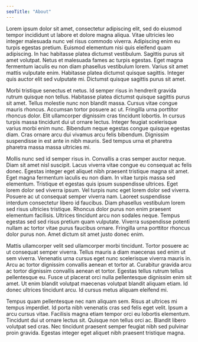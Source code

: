 ```yaml
---
seoTitle: "About"
---
```


Lorem ipsum dolor sit amet, consectetur adipiscing elit, sed do eiusmod tempor
incididunt ut labore et dolore magna aliqua. Vitae ultricies leo integer
malesuada nunc vel risus commodo viverra. Adipiscing enim eu turpis egestas
pretium. Euismod elementum nisi quis eleifend quam adipiscing. In hac
habitasse platea dictumst vestibulum. Sagittis purus sit amet volutpat. Netus
et malesuada fames ac turpis egestas. Eget magna fermentum iaculis eu non diam
phasellus vestibulum lorem. Varius sit amet mattis vulputate enim. Habitasse
platea dictumst quisque sagittis. Integer quis auctor elit sed vulputate mi.
Dictumst quisque sagittis purus sit amet.

Morbi tristique senectus et netus. Id semper risus in hendrerit gravida rutrum
quisque non tellus. Habitasse platea dictumst quisque sagittis purus sit amet.
Tellus molestie nunc non blandit massa. Cursus vitae congue mauris rhoncus.
Accumsan tortor posuere ac ut. Fringilla urna porttitor rhoncus dolor. Elit
ullamcorper dignissim cras tincidunt lobortis. In cursus turpis massa
tincidunt dui ut ornare lectus. Integer feugiat scelerisque varius morbi enim
nunc. Bibendum neque egestas congue quisque egestas diam. Cras ornare arcu dui
vivamus arcu felis bibendum. Dignissim suspendisse in est ante in nibh mauris.
Sed tempus urna et pharetra pharetra massa massa ultricies mi.

Mollis nunc sed id semper risus in. Convallis a cras semper auctor neque. Diam
sit amet nisl suscipit. Lacus viverra vitae congue eu consequat ac felis
donec. Egestas integer eget aliquet nibh praesent tristique magna sit amet.
Eget magna fermentum iaculis eu non diam. In vitae turpis massa sed elementum.
Tristique et egestas quis ipsum suspendisse ultrices. Eget lorem dolor sed
viverra ipsum. Vel turpis nunc eget lorem dolor sed viverra. Posuere ac ut
consequat semper viverra nam. Laoreet suspendisse interdum consectetur libero
id faucibus. Diam phasellus vestibulum lorem sed risus ultricies tristique.
Rhoncus dolor purus non enim praesent elementum facilisis. Ultrices tincidunt
arcu non sodales neque. Tempus egestas sed sed risus pretium quam vulputate.
Viverra suspendisse potenti nullam ac tortor vitae purus faucibus ornare.
Fringilla urna porttitor rhoncus dolor purus non. Amet dictum sit amet justo
donec enim.

Mattis ullamcorper velit sed ullamcorper morbi tincidunt. Tortor posuere ac ut
consequat semper viverra. Tellus mauris a diam maecenas sed enim ut sem
viverra. Venenatis urna cursus eget nunc scelerisque viverra mauris in. Arcu
ac tortor dignissim convallis aenean et tortor at. Curabitur gravida arcu ac
tortor dignissim convallis aenean et tortor. Egestas tellus rutrum tellus
pellentesque eu. Fusce ut placerat orci nulla pellentesque dignissim enim sit
amet. Ut enim blandit volutpat maecenas volutpat blandit aliquam etiam. Id
donec ultrices tincidunt arcu. Id cursus metus aliquam eleifend mi.

Tempus quam pellentesque nec nam aliquam sem. Risus at ultrices mi tempus
imperdiet. Id porta nibh venenatis cras sed felis eget velit. Ipsum a arcu
cursus vitae. Facilisis magna etiam tempor orci eu lobortis elementum.
Tincidunt dui ut ornare lectus sit. Quisque non tellus orci ac. Blandit libero
volutpat sed cras. Nec tincidunt praesent semper feugiat nibh sed pulvinar
proin gravida. Egestas integer eget aliquet nibh praesent tristique magna.
